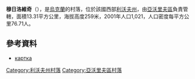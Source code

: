 {{coord|49|51|37|N|23|29|37|E|scale:100000|display=title}}

'''穆日洛維奇'''（{{lang-uk|Мужиловичі}}），是[[烏克蘭|烏克蘭]]的村落，位於該國西部[[利沃夫州|利沃夫州]]，由[[亞沃里夫區|亞沃里夫區]]負責管轄，面積13.31平方公里，海拔高度259米，2001年人口1,021，人口密度每平方公里76.71人。

==參考資料==
* [http://gska2.rada.gov.ua/pls/z7502/A005?rdat1=11.06.2009&rf7571=21594 картка]{{dead link|date=2018年4月 |bot=InternetArchiveBot |fix-attempted=yes }}

{{DEFAULTSORT:Мужиловичі}}
[[Category:利沃夫州村落|Category:利沃夫州村落]]
[[Category:亞沃里夫區村落|Category:亞沃里夫區村落]]


{{Lviv-geo-stub}}